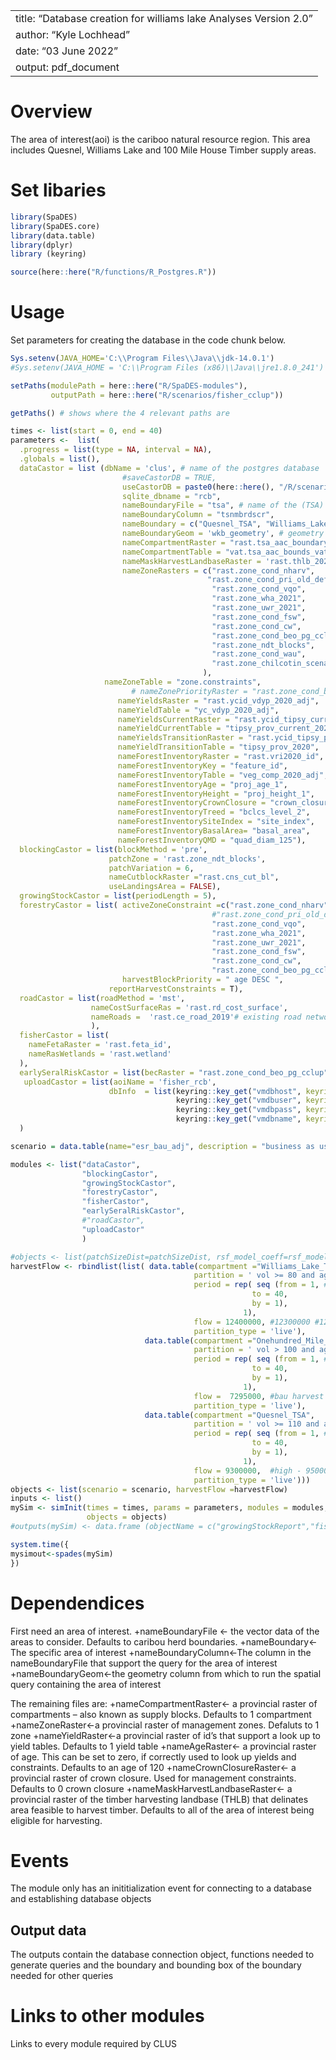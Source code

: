 <!--
Copyright 2020 Province of British Columbia
 
Licensed under the Apache License, Version 2.0 (the "License");
you may not use this file except in compliance with the License.
You may obtain a copy of the License at
 
http://www.apache.org/licenses/LICENSE-2.0
 
Unless required by applicable law or agreed to in writing, software distributed under the License is distributed on an "AS IS" BASIS,
WITHOUT WARRANTIES OR CONDITIONS OF ANY KIND, either express or implied.
See the License for the specific language governing permissions and limitations under the License.-->

---
title: "Database creation for williams lake Analyses Version 2.0"
author: "Kyle Lochhead"
date: "03 June 2022"
output: pdf_document
---

# Overview

The area of interest(aoi) is the cariboo natural resource region. This area includes Quesnel, Williams Lake and 100 Mile House Timber supply areas. 




# Set libaries
```r
library(SpaDES)
library(SpaDES.core)
library(data.table)
library(dplyr)
library (keyring)

source(here::here("R/functions/R_Postgres.R"))
```

# Usage
Set parameters for creating the database in the code chunk below. 
```r
Sys.setenv(JAVA_HOME='C:\\Program Files\\Java\\jdk-14.0.1')
#Sys.setenv(JAVA_HOME = 'C:\\Program Files (x86)\\Java\\jre1.8.0_241') #throws an error if pointing to different version of java (i.e., 32 vs 64 bit)

setPaths(modulePath = here::here("R/SpaDES-modules"),
         outputPath = here::here("R/scenarios/fisher_cclup"))

getPaths() # shows where the 4 relevant paths are

times <- list(start = 0, end = 40)
parameters <-  list(
  .progress = list(type = NA, interval = NA),
  .globals = list(),
  dataCastor = list (dbName = 'clus', # name of the postgres database
                         #saveCastorDB = TRUE,
                         useCastorDB = paste0(here::here(), "/R/scenarios/fisher_cclup/rcb_castordb.sqlite"),
                         sqlite_dbname = "rcb",
                         nameBoundaryFile = "tsa", # name of the (TSA) boundary data in postgres
                         nameBoundaryColumn = "tsnmbrdscr", 
                         nameBoundary = c("Quesnel_TSA", "Williams_Lake_TSA","100_Mile_House_TSA"),  
                         nameBoundaryGeom = 'wkb_geometry', # geometry column name in the boundary file
                         nameCompartmentRaster = "rast.tsa_aac_boundary", 
                         nameCompartmentTable = "vat.tsa_aac_bounds_vat", # boundary (TSA) names corresponding to raster id's
                         nameMaskHarvestLandbaseRaster = 'rast.thlb_2020', #'rast.bc_thlb2018'
                         nameZoneRasters = c("rast.zone_cond_nharv",
                                            "rast.zone_cond_pri_old_deferral",
                                             "rast.zone_cond_vqo", 
                                             "rast.zone_wha_2021", 
                                             "rast.zone_uwr_2021", 
                                             "rast.zone_cond_fsw", 
                                             "rast.zone_cond_cw",
                                             "rast.zone_cond_beo_pg_cclup",
                                             "rast.zone_ndt_blocks",
                                             "rast.zone_cond_wau",
                                             "rast.zone_chilcotin_scenario2"
                                           ), 
                     nameZoneTable = "zone.constraints",
                           # nameZonePriorityRaster = "rast.zone_cond_beo",
                        nameYieldsRaster = "rast.ycid_vdyp_2020_adj",
                        nameYieldTable = "yc_vdyp_2020_adj",
                        nameYieldsCurrentRaster = "rast.ycid_tipsy_current_2020",
                        nameYieldCurrentTable = "tipsy_prov_current_2020",
                        nameYieldsTransitionRaster = "rast.ycid_tipsy_prov_2020",
                        nameYieldTransitionTable = "tipsy_prov_2020",
                        nameForestInventoryRaster = "rast.vri2020_id",
                        nameForestInventoryKey = "feature_id",
                        nameForestInventoryTable = "veg_comp_2020_adj",
                        nameForestInventoryAge = "proj_age_1",
                        nameForestInventoryHeight = "proj_height_1",
                        nameForestInventoryCrownClosure = "crown_closure",
                        nameForestInventoryTreed = "bclcs_level_2",
                        nameForestInventorySiteIndex = "site_index",
                        nameForestInventoryBasalArea= "basal_area",
                        nameForestInventoryQMD = "quad_diam_125"),
  blockingCastor = list(blockMethod = 'pre', 
                      patchZone = 'rast.zone_ndt_blocks', 
                      patchVariation = 6,
                      nameCutblockRaster ="rast.cns_cut_bl", 
                      useLandingsArea = FALSE),
  growingStockCastor = list(periodLength = 5),
  forestryCastor = list( activeZoneConstraint =c("rast.zone_cond_nharv",
                                             #"rast.zone_cond_pri_old_deferral",
                                             "rast.zone_cond_vqo", 
                                             "rast.zone_wha_2021", 
                                             "rast.zone_uwr_2021", 
                                             "rast.zone_cond_fsw", 
                                             "rast.zone_cond_cw",
                                             "rast.zone_cond_beo_pg_cclup"),
                         harvestBlockPriority = " age DESC ", 
                      reportHarvestConstraints = T),
  roadCastor = list(roadMethod = 'mst', 
                  nameCostSurfaceRas = 'rast.rd_cost_surface', 
                  nameRoads =  'rast.ce_road_2019'# existing road network
                  ),
  fisherCastor = list(
    nameFetaRaster = 'rast.feta_id',
    nameRasWetlands = 'rast.wetland'
  ),
  earlySeralRiskCastor = list(becRaster = "rast.zone_cond_beo_pg_cclup"),
   uploadCastor = list(aoiName = 'fisher_rcb', 
                      dbInfo  = list(keyring::key_get("vmdbhost", keyring="postgreSQL"), 
                                     keyring::key_get("vmdbuser", keyring="postgreSQL"), 
                                     keyring::key_get("vmdbpass", keyring="postgreSQL"),  
                                     keyring::key_get("vmdbname", keyring="postgreSQL")))
  )

scenario = data.table(name="esr_bau_adj", description = "business as usual: existing legal constraints with yields adjusted for second structure")

modules <- list("dataCastor", 
                "blockingCastor",
                "growingStockCastor",
                "forestryCastor",
                "fisherCastor",
                "earlySeralRiskCastor",
                #"roadCastor",
                "uploadCastor"
                )

#objects <- list(patchSizeDist=patchSizeDist, rsf_model_coeff=rsf_model_coeff , scenario = scenario)
harvestFlow <- rbindlist(list( data.table(compartment ="Williams_Lake_TSA",
                                         partition = ' vol >= 80 and age >= 60 ', 
                                         period = rep( seq (from = 1, # run the 
                                                      to = 40, 
                                                      by = 1),
                                                    1), 
                                         flow = 12400000, #12300000 #1250000 too high
                                         partition_type = 'live'),
                              data.table(compartment ="Onehundred_Mile_House_TSA",
                                         partition = ' vol > 100 and age > 80 ', 
                                         period = rep( seq (from = 1, # run the 
                                                      to = 40, 
                                                      by = 1),
                                                    1),
                                         flow =  7295000, #bau harvest 7195000
                                         partition_type = 'live'),
                              data.table(compartment ="Quesnel_TSA",
                                         partition = ' vol >= 110 and age >= 60 ', 
                                         period = rep( seq (from = 1, # run the 
                                                      to = 40, 
                                                      by = 1),
                                                    1), 
                                         flow = 9300000,  #high - 9500000
                                         partition_type = 'live')))
objects <- list(scenario = scenario, harvestFlow =harvestFlow) 
inputs <- list()
mySim <- simInit(times = times, params = parameters, modules = modules,
                 objects = objects)
#outputs(mySim) <- data.frame (objectName = c("growingStockReport","fisherReport", "harvestReport", "harvestBlocksVolume"))

system.time({
mysimout<-spades(mySim)
})
```

# Dependendices

First need an area of interest.
+nameBoundaryFile <- the vector data of the areas to consider. Defaults to caribou herd boundaries.
+nameBoundary<-The specific area of interest
+nameBoundaryColumn<-The column in the nameBoundaryFile that support the query for the area of interest
+nameBoundaryGeom<-the geometry column from which to run the spatial query containing the area of interest

The remaining files are:
+nameCompartmentRaster<- a provincial raster of compartments -- also known as supply blocks. Defaults to 1 compartment
+nameZoneRaster<-a provincial raster of management zones. Defaluts to 1 zone
+nameYieldRaster<-a provincial raster of id's that support a look up to yield tables. Defaults to 1 yield table
+nameAgeRaster<- a provincial raster of age. This can be set to zero, if correctly used to look up yields and constraints. Defaults to an age of 120
+nameCrownClosureRaster<- a provincial raster of crown closure. Used for management constraints. Defaults to 0 crown closure
+nameMaskHarvestLandbaseRaster<- a provincial raster of the timber harvesting landbase (THLB) that delinates area feasible to harvest timber. Defaults to all of the area of interest being eligible for harvesting.

# Events

The module only has an inititialization event for connecting to a database and establishing database objects


## Output data

The outputs contain the database connection object, functions needed to generate queries and the boundary and bounding box of the boundary needed for other queries

# Links to other modules

Links to every module required by CLUS

